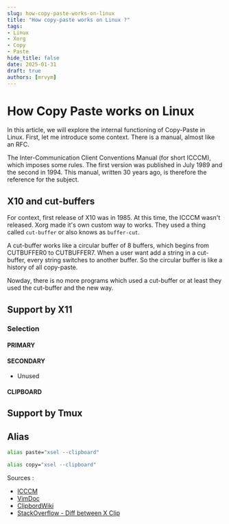 ```yaml
---
slug: how-copy-paste-works-on-linux 
title: "How copy-paste works on Linux ?"
tags:
- Linux
- Xorg   
- Copy
- Paste
hide_title: false
date: 2025-01-31
draft: true
authors: [mrvym]
---
```

# How Copy Paste works on Linux

In this article, we will explore the internal functioning of Copy-Paste in Linux. 
First, let me introduce some context. There is a manual, almost like an RFC. 

The Inter-Communication Client Conventions Manual (for short ICCCM), which imposes some rules. 
The first version was published in July 1989 and the second in 1994. 
This manual, written 30 years ago, is therefore the reference for the subject.  

<!-- truncate -->

## X10 and cut-buffers

For context, first release of X10 was in 1985. At this time, the ICCCM wasn't released.
Xorg made it's own custom way to works. They used a thing called `cut-buffer` or also knows as `buffer-cut`.

A cut-buffer works like a circular buffer of 8 buffers, which begins from CUTBUFFER0 to CUTBUFFER7.
When a user want add a string in a cut-buffer, every string switches to another buffer. 
So the circular buffer is like a history of all copy-paste.

Nowday, there is no more programs which used a cut-buffer or at least they used the cut-buffer and the new way.


## Support by X11 

### Selection
#### PRIMARY
#### SECONDARY
  - Unused
#### CLIPBOARD

## Support by Tmux

## Alias

```sh
alias paste="xsel --clipboard"
```

```sh
alias copy="xsel --clipboard"
```
Sources : 
- [ICCCM](https://x.org/releases/X11R7.6/doc/xorg-docs/specs/ICCCM/icccm.html)
- [VimDoc](http://vimdoc.sourceforge.net/htmldoc/gui_x11.html#quoteplus)
- [ClipbordWiki](https://www.freedesktop.org/wiki/Specifications/ClipboardsWiki/)
- [StackOverflow - Diff between X Clip](https://superuser.com/questions/90257/what-is-the-difference-between-the-x-clipboards)
